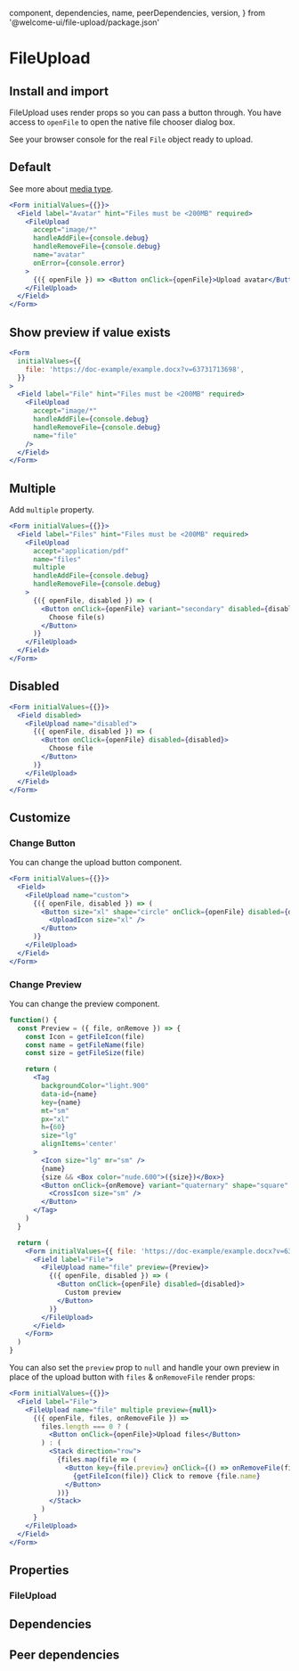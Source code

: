 
  component,
  dependencies,
  name,
  peerDependencies,
  version,
} from '@welcome-ui/file-upload/package.json'

# FileUpload

<tagversion version={version} name={name} component={component} />

## Install and import

<usage component={component} name={name} peerDependencies={peerDependencies} />

FileUpload uses render props so you can pass a button through. You have access to `openFile` to open the native file chooser dialog box.

See your browser console for the real `File` object ready to upload.

## Default

See more about [media type](https://www.iana.org/assignments/media-types/media-types.xhtml).

```jsx
<Form initialValues={{}}>
  <Field label="Avatar" hint="Files must be <200MB" required>
    <FileUpload
      accept="image/*"
      handleAddFile={console.debug}
      handleRemoveFile={console.debug}
      name="avatar"
      onError={console.error}
    >
      {({ openFile }) => <Button onClick={openFile}>Upload avatar</Button>}
    </FileUpload>
  </Field>
</Form>
```

## Show preview if value exists

```jsx
<Form
  initialValues={{
    file: 'https://doc-example/example.docx?v=63731713698',
  }}
>
  <Field label="File" hint="Files must be <200MB" required>
    <FileUpload
      accept="image/*"
      handleAddFile={console.debug}
      handleRemoveFile={console.debug}
      name="file"
    />
  </Field>
</Form>
```

## Multiple

Add `multiple` property.

```jsx
<Form initialValues={{}}>
  <Field label="Files" hint="Files must be <200MB" required>
    <FileUpload
      accept="application/pdf"
      name="files"
      multiple
      handleAddFile={console.debug}
      handleRemoveFile={console.debug}
    >
      {({ openFile, disabled }) => (
        <Button onClick={openFile} variant="secondary" disabled={disabled}>
          Choose file(s)
        </Button>
      )}
    </FileUpload>
  </Field>
</Form>
```

## Disabled

```jsx
<Form initialValues={{}}>
  <Field disabled>
    <FileUpload name="disabled">
      {({ openFile, disabled }) => (
        <Button onClick={openFile} disabled={disabled}>
          Choose file
        </Button>
      )}
    </FileUpload>
  </Field>
</Form>
```

## Customize

### Change Button

You can change the upload button component.

```jsx
<Form initialValues={{}}>
  <Field>
    <FileUpload name="custom">
      {({ openFile, disabled }) => (
        <Button size="xl" shape="circle" onClick={openFile} disabled={disabled}>
          <UploadIcon size="xl" />
        </Button>
      )}
    </FileUpload>
  </Field>
</Form>
```

### Change Preview

You can change the preview component.

```jsx
function() {
  const Preview = ({ file, onRemove }) => {
    const Icon = getFileIcon(file)
    const name = getFileName(file)
    const size = getFileSize(file)

    return (
      <Tag
        backgroundColor="light.900"
        data-id={name}
        key={name}
        mt="sm"
        px="xl"
        h={60}
        size="lg"
        alignItems='center'
      >
        <Icon size="lg" mr="sm" />
        {name}
        {size && <Box color="nude.600">({size})</Box>}
        <Button onClick={onRemove} variant="quaternary" shape="square" ml="xxl" size="sm">
          <CrossIcon size="sm" />
        </Button>
      </Tag>
    )
  }

  return (
    <Form initialValues={{ file: 'https://doc-example/example.docx?v=63731713698' }}>
      <Field label="File">
        <FileUpload name="file" preview={Preview}>
          {({ openFile, disabled }) => (
            <Button onClick={openFile} disabled={disabled}>
              Custom preview
            </Button>
          )}
        </FileUpload>
      </Field>
    </Form>
  )
}
```

You can also set the `preview` prop to `null` and handle your own preview in place of the upload button with `files` & `onRemoveFile` render props:

```jsx
<Form initialValues={{}}>
  <Field label="File">
    <FileUpload name="file" multiple preview={null}>
      {({ openFile, files, onRemoveFile }) =>
        files.length === 0 ? (
          <Button onClick={openFile}>Upload files</Button>
        ) : (
          <Stack direction="row">
            {files.map(file => (
              <Button key={file.preview} onClick={() => onRemoveFile(file)}>
                {getFileIcon(file)} Click to remove {file.name}
              </Button>
            ))}
          </Stack>
        )
      }
    </FileUpload>
  </Field>
</Form>
```

## Properties

### FileUpload

<props propTypes={props.propTypes.FileUpload} />

## Dependencies

<dependencies dependencies={dependencies} />

## Peer dependencies

<dependencies dependencies={peerDependencies} />
